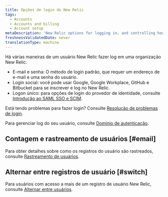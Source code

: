 ```yaml
---
title: Opções de login do New Relic
tags:
  - Accounts
  - Accounts and billing
  - Account setup
metaDescription: 'New Relic options for logging in, and controlling how your users log in.'
freshnessValidatedDate: never
translationType: machine
---
```


Há várias maneiras de um usuário New Relic fazer log em uma organização New Relic:

* E-mail e senha: O método de login padrão, que requer um endereço de e-mail e uma senha do usuário.
* Login social: você pode usar Google, Google Workplace, GitHub e Bitbucket para se inscrever e log no New Relic.
* Logon único: para opções de login do provedor de identidade, consulte [Introdução ao SAML SSO e SCIM](/docs/accounts/accounts-billing/new-relic-one-user-management/introduction-saml-scim).

Está tendo problemas para fazer login? Consulte [Resolução de problemas de login](/docs/accounts/accounts-billing/account-setup/troubleshoot-new-relics-password-email-address-login-problems/).

Para gerenciar log do seu usuário, consulte [Domínio de autenticação](/docs/accounts/accounts-billing/new-relic-one-user-management/authentication-domains-saml-sso-scim-more).

## Contagem e rastreamento de usuários [#email]

Para obter detalhes sobre como os registros do usuário são rastreados, consulte [Rastreamento de usuários](/docs/accounts/accounts-billing/account-setup/multiple-logins-found#user-records).

## Alternar entre registros de usuário [#switch]

Para usuários com acesso a mais de um registro de usuário New Relic, consulte [Alternar entre usuários](/docs/accounts/accounts-billing/account-setup/multiple-logins-found).
